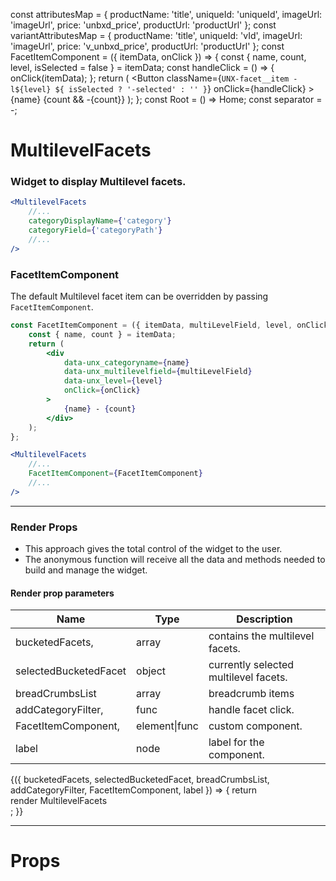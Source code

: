 
const attributesMap = {
    productName: 'title',
    uniqueId: 'uniqueId',
    imageUrl: 'imageUrl',
    price: 'unbxd_price',
    productUrl: 'productUrl'
};
const variantAttributesMap = {
    productName: 'title',
    uniqueId: 'vId',
    imageUrl: 'imageUrl',
    price: 'v_unbxd_price',
    productUrl: 'productUrl'
};
const FacetItemComponent = ({ itemData, onClick }) => {
    const { name, count, level, isSelected = false } = itemData;
    const handleClick = () => {
        onClick(itemData);
    };
    return (
        <Button
            className={`UNX-facet__item -l${level} ${
                isSelected ? '-selected' : ''
            }`}
            onClick={handleClick}
        >
            {name} {count && <span>-{count}</span>}
        </Button>
    );
};
const Root = () => <span>Home</span>;
const separator = <span>-</span>;

<Meta title="MultilevelFacets" component={MultilevelFacets} />

# MultilevelFacets

### Widget to display Multilevel facets.

```jsx
<MultilevelFacets
    //...
    categoryDisplayName={'category'}
    categoryField={'categoryPath'}
    //...
/>
```

<Preview>
    <Story name="default">
        <UnbxdSearchWrapper
            siteKey="wildearthclone-neto-com-au808941566310465"
            apiKey="e6959ae0b643d51b565dc3e01bf41ec1"
        >
            <Breadcrumbs Root={Root} separator={separator} />
            <MultilevelFacets
                categoryDisplayName={'category'}
                categoryField={'categoryPath'}
            />
            <Products
                attributesMap={attributesMap}
                showVariants={true}
                variantAttributesMap={variantAttributesMap}
            />
            <div className="hidden">
                <SearchBox defaultSearch={'shoes'} />
            </div>
        </UnbxdSearchWrapper>
    </Story>
</Preview>

### FacetItemComponent

The default Multilevel facet item can be overridden by passing `FacetItemComponent`.

```jsx
const FacetItemComponent = ({ itemData, multiLevelField, level, onClick }) => {
    const { name, count } = itemData;
    return (
        <div
            data-unx_categoryname={name}
            data-unx_multilevelfield={multiLevelField}
            data-unx_level={level}
            onClick={onClick}
        >
            {name} - {count}
        </div>
    );
};
```

```jsx
<MultilevelFacets
    //...
    FacetItemComponent={FacetItemComponent}
    //...
/>
```

<Preview>
    <Story name="with FacetItemComponent">
        <UnbxdSearchWrapper
            siteKey="wildearthclone-neto-com-au808941566310465"
            apiKey="e6959ae0b643d51b565dc3e01bf41ec1"
        >
            <Breadcrumbs Root={Root} separator={separator} />
            <MultilevelFacets
                categoryDisplayName={'category'}
                categoryField={'categoryPath'}
                FacetItemComponent={FacetItemComponent}
            />
            <Products
                attributesMap={attributesMap}
                showVariants={true}
                variantAttributesMap={variantAttributesMap}
            />
            <div className="hidden">
                <SearchBox defaultSearch={'shoes'} />
            </div>
        </UnbxdSearchWrapper>
    </Story>
</Preview>

---

### Render Props

-   This approach gives the total control of the widget to the user.
-   The anonymous function will receive all the data and methods needed to build and manage the widget.

#### Render prop parameters

| Name                  | Type          | Description                           |
| --------------------- | ------------- | ------------------------------------- |
| bucketedFacets,       | array         | contains the multilevel facets.       |
| selectedBucketedFacet | object        | currently selected multilevel facets. |
| breadCrumbsList       | array         | breadcrumb items                      |
| addCategoryFilter,    | func          | handle facet click.                   |
| FacetItemComponent,   | element\|func | custom component.                     |
| label                 | node          | label for the component.              |

<Preview>
    <Story name="with render props">
        <UnbxdSearchWrapper
            siteKey="wildearthclone-neto-com-au808941566310465"
            apiKey="e6959ae0b643d51b565dc3e01bf41ec1"
        >
            <Breadcrumbs Root={Root} separator={separator} />
            <MultilevelFacets
                categoryDisplayName={'category'}
                categoryField={'categoryPath'}
            >
                {({
                    bucketedFacets,
                    selectedBucketedFacet,
                    breadCrumbsList,
                    addCategoryFilter,
                    FacetItemComponent,
                    label
                }) => {
                    return <div>render MultilevelFacets</div>;
                }}
            </MultilevelFacets>
            <Products
                attributesMap={attributesMap}
                showVariants={true}
                variantAttributesMap={variantAttributesMap}
            />
            <div className="hidden">
                <SearchBox defaultSearch={'shoes'} />
            </div>
        </UnbxdSearchWrapper>
    </Story>
</Preview>

---

# Props

<Props of={MultilevelFacets} />
